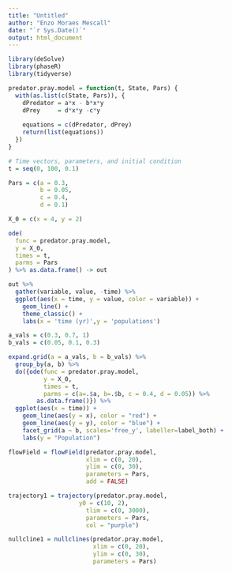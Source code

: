 ```yaml
---
title: "Untitled"
author: "Enzo Moraes Mescall"
date: "`r Sys.Date()`"
output: html_document
---
```


```r
library(deSolve)
library(phaseR)
library(tidyverse)
```

```r
predator.pray.model = function(t, State, Pars) {
  with(as.list(c(State, Pars)), {
    dPredator = a*x - b*x*y
    dPrey     = d*x*y -c*y
    
    equations = c(dPredator, dPrey)
    return(list(equations))
  })
}

# Time vectors, parameters, and initial condition
t = seq(0, 100, 0.1)

Pars = c(a = 0.3,
         b = 0.05,
         c = 0.4,
         d = 0.1)

X_0 = c(x = 4, y = 2)
```

```r
ode(
  func = predator.pray.model,
  y = X_0,
  times = t,
  parms = Pars
) %>% as.data.frame() -> out
```

```r
out %>%
  gather(variable, value, -time) %>%
  ggplot(aes(x = time, y = value, color = variable)) +
    geom_line() +
    theme_classic() +
    labs(x = 'time (yr)',y = 'populations')
```

```r
a_vals = c(0.3, 0.7, 1)
b_vals = c(0.05, 0.1, 0.3)

expand.grid(a = a_vals, b = b_vals) %>%
  group_by(a, b) %>%
  do({ode(func = predator.pray.model,
          y = X_0,
          times = t,
          parms = c(a=.$a, b=.$b, c = 0.4, d = 0.05)) %>%
        as.data.frame()}) %>%
  ggplot(aes(x = time)) +
    geom_line(aes(y = x), color = "red") +
    geom_line(aes(y = y), color = "blue") +
    facet_grid(a ~ b, scales='free_y', labeller=label_both) +
    labs(y = "Population")
```
```r
flowField = flowField(predator.pray.model,
                      xlim = c(0, 20),
                      ylim = c(0, 30),
                      parameters = Pars,
                      add = FALSE)

trajectory1 = trajectory(predator.pray.model,
                    y0 = c(10, 2),
                      tlim = c(0, 3000),
                      parameters = Pars,
                      col = "purple")

nullcline1 = nullclines(predator.pray.model,
                        xlim = c(0, 20),
                        ylim = c(0, 30),
                        parameters = Pars)
```





 